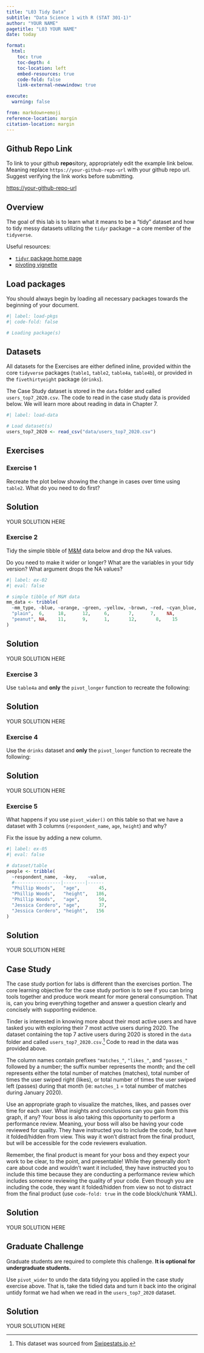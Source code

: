 ```yaml
---
title: "L03 Tidy Data"
subtitle: "Data Science 1 with R (STAT 301-1)"
author: "YOUR NAME"
pagetitle: "L03 YOUR NAME"
date: today

format:
  html:
    toc: true
    toc-depth: 4
    toc-location: left
    embed-resources: true
    code-fold: false
    link-external-newwindow: true

execute:
  warning: false

from: markdown+emoji
reference-location: margin
citation-location: margin 
---
```


::: {.callout-tip icon=false}

## Github Repo Link

To link to your github **repo**sitory, appropriately edit the example link below. Meaning replace `https://your-github-repo-url` with your github repo url. Suggest verifying the link works before submitting.

[https://your-github-repo-url](https://your-github-repo-url)

:::

## Overview

The goal of this lab is to learn what it means to be a "tidy" dataset and how to tidy messy datasets utilizing the `tidyr` package -- a core member of the `tidyverse`. 

Useful resources:

- [`tidyr` package home page](http://tidyr.tidyverse.org/)
- [pivoting vignette](https://tidyr.tidyverse.org/articles/pivot.html)

## Load packages

You should always begin by loading all necessary packages towards the beginning of your document.

```r
#| label: load-pkgs
#| code-fold: false

# Loading package(s)

```

## Datasets 

All datasets for the Exercises are either defined inline, provided within the core `tidyverse` packages (`table1`, `table2`, `table4a`, `table4b`), or provided in the `fivethirtyeight` package (`drinks`). 

The Case Study dataset is stored in the `data` folder and called `users_top7_2020.csv`. The code to read in the case study data is provided below. We will learn more about reading in data in Chapter 7.

```r
#| label: load-data

# Load dataset(s)
users_top7_2020 <- read_csv("data/users_top7_2020.csv")
```

## Exercises

### Exercise 1 

Recreate the plot below showing the change in cases over time using `table2`. What do you need to do first?

::: {.callout-tip icon="false"}
## Solution

YOUR SOLUTION HERE

:::

### Exercise 2

Tidy the simple tibble of [M&M](https://en.wikipedia.org/wiki/M%26M%27s) data below and drop the NA values.

Do you need to make it wider or longer? What are the variables in your tidy version? What argument drops the NA values?

```r
#| label: ex-02
#| eval: false

# simple tibble of M&M data
mm_data <- tribble(
  ~mm_type, ~blue, ~orange,	~green,	~yellow, ~brown, ~red, ~cyan_blue,
  "plain",  6,     18,      12,	    6,       7,	     7,    NA,
  "peanut", NA,	   11,	    9,	    1,	     12,	   8,    15
)
```

::: {.callout-tip icon="false"}
## Solution

YOUR SOLUTION HERE

:::

### Exercise 3

Use `table4a` and **only** the `pivot_longer` function to recreate the following:

::: {.callout-tip icon="false"}
## Solution

YOUR SOLUTION HERE

:::

### Exercise 4

Use the `drinks` dataset and **only** the `pivot_longer` function to recreate the following:

::: {.callout-tip icon="false"}
## Solution

YOUR SOLUTION HERE

:::

### Exercise 5

What happens if you use `pivot_wider()` on this table so that we have a dataset with 3 columns (`respondent_name`, `age`, `height`) and why? 

Fix the issue by adding a new column.

```r
#| label: ex-05
#| eval: false

# dataset/table
people <- tribble(
  ~respondent_name,  ~key,    ~value,
  #-----------------|--------|------
  "Phillip Woods",   "age",       45,
  "Phillip Woods",   "height",   186,
  "Phillip Woods",   "age",       50,
  "Jessica Cordero", "age",       37,
  "Jessica Cordero", "height",   156
)
```

::: {.callout-tip icon="false"}
## Solution

YOUR SOLUTION HERE

:::

## Case Study

::: {.callout-note collapse=true}

The case study portion for labs is different than the exercises portion. The core learning objective for the case study portion is to see if you can bring tools together and produce work meant for more general consumption. That is, can you bring everything together and answer a question clearly and concisely with supporting evidence.

:::

Tinder is interested in knowing more about their most active users and have tasked you with exploring their 7 most active users during 2020. The dataset containing the top 7 active users during 2020 is stored in the `data` folder and called `users_top7_2020.csv`.^[This dataset was sourced from [Swipestats.io](https://www.swipestats.io/).] Code to read in the data was provided above.

The column names contain prefixes `"matches_"`, `"likes_"`, and `"passes_"` followed by a number; the suffix number represents the month; and the cell represents either the total number of matches (matches), total number of times the user swiped right (likes), or total number of times the user swiped left (passes) during that month (ie: `matches_1` = total number of matches during January 2020).

Use an appropriate graph to visualize the matches, likes, and passes over time for each user. What insights and conclusions can you gain from this graph, if any? Your boss is also taking this opportunity to perform a performance review. Meaning, your boss will also be having your code reviewed for quality. They have instructed you to include the code, but have it folded/hidden from view. This way it won't distract from the final product, but will be accessible for the code reviewers evaluation. 

::: {.callout-warning}

Remember, the final product is meant for your boss and they expect your work to be clear, to the point, and presentable! While they generally don't care about code and wouldn't want it included, they have instructed you to include this time because they are conducting a performance review which includes someone reviewing the quality of your code. Even though you are including the code, they want it folded/hidden from view so not to distract from the final product (use `code-fold: true` in the code block/chunk YAML).

:::

::: {.callout-tip icon="false"}
## Solution

YOUR SOLUTION HERE

:::

## Graduate Challenge

::: callout-important

Graduate students are required to complete this challenge. **It is optional for undergraduate students.**

:::

Use `pivot_wider` to undo the data tidying you applied in the case study exercise above. That is, take the tidied data and turn it back into the original untidy format we had when we read in the `users_top7_2020` dataset.

::: {.callout-tip icon="false"}
## Solution

YOUR SOLUTION HERE

:::
